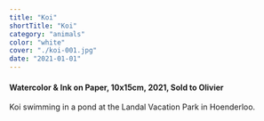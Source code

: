 ```yaml
---
title: "Koi"
shortTitle: "Koi"
category: "animals"
color: "white"
cover: "./koi-001.jpg"
date: "2021-01-01"
---
```


#### Watercolor & Ink on Paper, 10x15cm, 2021, Sold to Olivier

Koi swimming in a pond at the Landal Vacation Park in Hoenderloo.